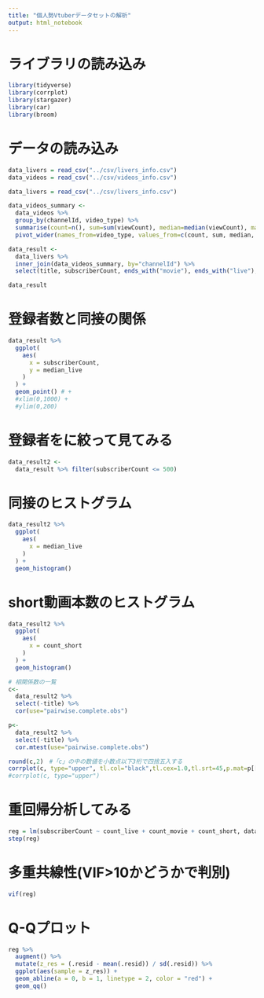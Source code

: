 ```yaml
---
title: "個人勢Vtuberデータセットの解析"
output: html_notebook
---
```


# ライブラリの読み込み
```r
library(tidyverse)
library(corrplot)
library(stargazer)
library(car)
library(broom)
```

# データの読み込み

```r
data_livers = read_csv("../csv/livers_info.csv")
data_videos = read_csv("../csv/videos_info.csv")
```

```r
data_livers = read_csv("../csv/livers_info.csv")
```

```r
data_videos_summary <-
  data_videos %>% 
  group_by(channelId, video_type) %>%
  summarise(count=n(), sum=sum(viewCount), median=median(viewCount), max=max(viewCount), .groups = "drop") %>% 
  pivot_wider(names_from=video_type, values_from=c(count, sum, median, max), values_fill = 0)
```

```r
data_result <-
  data_livers %>% 
  inner_join(data_videos_summary, by="channelId") %>% 
  select(title, subscriberCount, ends_with("movie"), ends_with("live"), ends_with("short"))
```

```r
data_result
```

# 登録者数と同接の関係
```r
data_result %>% 
  ggplot(
    aes(
      x = subscriberCount,
      y = median_live
    )
  ) +
  geom_point() # +
  #xlim(0,1000) +
  #ylim(0,200)
```

# 登録者をに絞って見てみる
```r
data_result2 <-
  data_result %>% filter(subscriberCount <= 500)
```

# 同接のヒストグラム
```r
data_result2 %>% 
  ggplot(
    aes(
      x = median_live
    )
  ) +
  geom_histogram()
```
# short動画本数のヒストグラム
```r
data_result2 %>% 
  ggplot(
    aes(
      x = count_short
    )
  ) +
  geom_histogram()
```

```r
# 相関係数の一覧
c<-
  data_result2 %>%
  select(-title) %>%
  cor(use="pairwise.complete.obs")

p<-
  data_result2 %>%
  select(-title) %>%
  cor.mtest(use="pairwise.complete.obs")

round(c,2)　#「c」の中の数値を小数点以下3桁で四捨五入する
corrplot(c, type="upper", tl.col="black",tl.cex=1.0,tl.srt=45,p.mat=p[[1]],insig="blank",sig.level=0.0)
#corrplot(c, type="upper")
```

# 重回帰分析してみる

```r
reg = lm(subscriberCount ~ count_live + count_movie + count_short, data_result2)
step(reg)
```

# 多重共線性(VIF>10かどうかで判別)
```r
vif(reg)
```
# Q-Qプロット

```r
reg %>% 
  augment() %>% 
  mutate(z_res = (.resid - mean(.resid)) / sd(.resid)) %>% 
  ggplot(aes(sample = z_res)) +
  geom_abline(a = 0, b = 1, linetype = 2, color = "red") +
  geom_qq()
```










